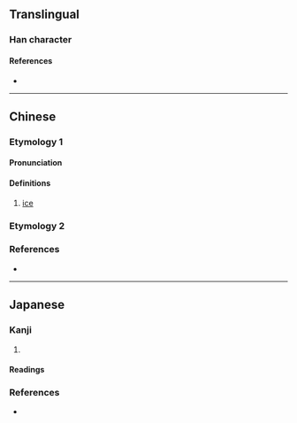 {{character info/new}}
{{also|活|话}}
==Translingual==

===Han character===
{{Han char|rn=15|rad=冫|as=06|sn=8|four=|canj=IMHJR|ids=⿰冫舌}}

====References====
* {{Han ref|kx=0132.080|hdz=10297.070|uh=34C9|ud=13513}}

----

==Chinese==

===Etymology 1===
{{zh-forms}}

====Pronunciation====
{{zh-pron
|m=huò
|c=gwaat3,gwat3,kut3,wun6,wut6
|h=pfs=
|md=
|mn=
|w=
|mc=
|oc=
|cat=n
}}

====Definitions====
{{zh-hanzi}}

# [[ice]]

===Etymology 2===
{{zh-see|活|v}}

===References===
* {{R:twedu|C00446}}

----

==Japanese==

===Kanji===
{{ja-kanji|grade=|rs=冫06}}

# {{rfdef|lang=ja}}

====Readings====
{{ja-readings
|on=[[かつ]] (katsu), [[がち]] (gachi)
|kun=
}}

===References===
* {{R:Koseki Moji|019490}}